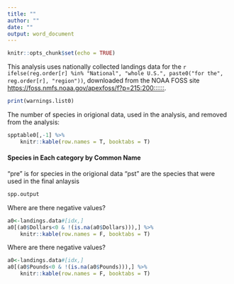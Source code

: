 ```yaml
---
title: ""
author: ""
date: ""
output: word_document
---
```

  
```r
knitr::opts_chunk$set(echo = TRUE)
```

This analysis uses nationally collected landings data for the `r ifelse(reg.order[r] %in% "National", "whole U.S.", paste0("for the", reg.order[r], "region")) `, downloaded from the NOAA FOSS site <https://foss.nmfs.noaa.gov/apexfoss/f?p=215:200::::::>. 

```r
print(warnings.list0)
```

The number of species in origional data, used in the analysis, and removed from the analysis: 
```r
spptable0[,-1] %>%
    knitr::kable(row.names = T, booktabs = T)
```

#### Species in Each category by Common Name

"pre" is for species in the origional data
"pst" are the species that were used in the final anlaysis
```r
spp.output
```



Where are there negative values?
```r
a0<-landings.data#[idx,]
a0[(a0$Dollars<0 & !(is.na(a0$Dollars))),] %>%
    knitr::kable(row.names = F, booktabs = T)
```

Where are there negative values?
```r
a0<-landings.data#[idx,]
a0[(a0$Pounds<0 & !(is.na(a0$Pounds))),] %>%
    knitr::kable(row.names = F, booktabs = T)
```


